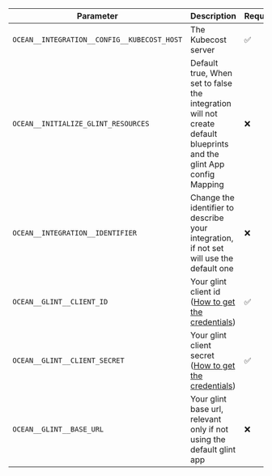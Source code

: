 | Parameter                                   | Description                                                                                                                                                      | Required |
| ------------------------------------------- | ---------------------------------------------------------------------------------------------------------------------------------------------------------------- | -------- |
| `OCEAN__INTEGRATION__CONFIG__KUBECOST_HOST` | The Kubecost server                                                                                                                                              | ✅       |
| `OCEAN__INITIALIZE_GLINT_RESOURCES`          | Default true, When set to false the integration will not create default blueprints and the glint App config Mapping                                               | ❌       |
| `OCEAN__INTEGRATION__IDENTIFIER`            | Change the identifier to describe your integration, if not set will use the default one                                                                          | ❌       |
| `OCEAN__GLINT__CLIENT_ID`                    | Your glint client id ([How to get the credentials](https://docs.useglint.io/build-your-software-catalog/custom-integration/api/#find-your-glint-credentials))     | ✅       |
| `OCEAN__GLINT__CLIENT_SECRET`                | Your glint client secret ([How to get the credentials](https://docs.useglint.io/build-your-software-catalog/custom-integration/api/#find-your-glint-credentials)) | ✅       |
| `OCEAN__GLINT__BASE_URL`                     | Your glint base url, relevant only if not using the default glint app                                                                                              | ❌       |
